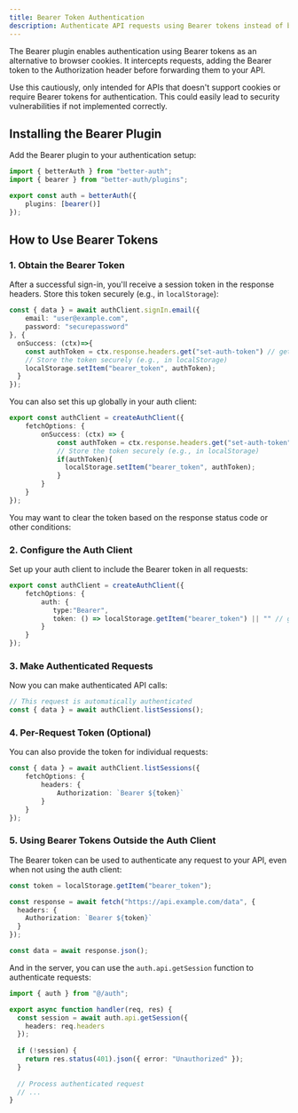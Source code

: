 ```yaml
---
title: Bearer Token Authentication
description: Authenticate API requests using Bearer tokens instead of browser cookies
---
```


The Bearer plugin enables authentication using Bearer tokens as an alternative to browser cookies. It intercepts requests, adding the Bearer token to the Authorization header before forwarding them to your API.

<Callout type="warn">
  Use this cautiously, only intended for APIs that doesn't support cookies or require Bearer tokens for authentication. This could easily lead to security vulnerabilities if not implemented correctly.
</Callout>

## Installing the Bearer Plugin

Add the Bearer plugin to your authentication setup:

```ts title="auth.ts"
import { betterAuth } from "better-auth";
import { bearer } from "better-auth/plugins";

export const auth = betterAuth({
    plugins: [bearer()]
});
```

## How to Use Bearer Tokens

### 1. Obtain the Bearer Token

After a successful sign-in, you'll receive a session token in the response headers. Store this token securely (e.g., in `localStorage`):

```ts title="auth-client.ts"
const { data } = await authClient.signIn.email({
    email: "user@example.com",
    password: "securepassword"
}, {
  onSuccess: (ctx)=>{
    const authToken = ctx.response.headers.get("set-auth-token") // get the token from the response headers
    // Store the token securely (e.g., in localStorage)
    localStorage.setItem("bearer_token", authToken);
  }
});
```

You can also set this up globally in your auth client:

```ts title="auth-client.ts"
export const authClient = createAuthClient({
    fetchOptions: {
        onSuccess: (ctx) => {
            const authToken = ctx.response.headers.get("set-auth-token") // get the token from the response headers
            // Store the token securely (e.g., in localStorage)
            if(authToken){
              localStorage.setItem("bearer_token", authToken);
            }
        }
    }
});
```


You may want to clear the token based on the response status code or other conditions:

### 2. Configure the Auth Client

Set up your auth client to include the Bearer token in all requests:

```ts title="auth-client.ts"
export const authClient = createAuthClient({
    fetchOptions: {
        auth: {
           type:"Bearer",
           token: () => localStorage.getItem("bearer_token") || "" // get the token from localStorage
        }
    }
});
```

### 3. Make Authenticated Requests

Now you can make authenticated API calls:

```ts title="auth-client.ts"
// This request is automatically authenticated
const { data } = await authClient.listSessions();
```

### 4. Per-Request Token (Optional)

You can also provide the token for individual requests:

```ts title="auth-client.ts"
const { data } = await authClient.listSessions({
    fetchOptions: {
        headers: {
            Authorization: `Bearer ${token}`
        }
    }
});
```

### 5. Using Bearer Tokens Outside the Auth Client

The Bearer token can be used to authenticate any request to your API, even when not using the auth client:

```ts title="api-call.ts"
const token = localStorage.getItem("bearer_token");

const response = await fetch("https://api.example.com/data", {
  headers: {
    Authorization: `Bearer ${token}`
  }
});

const data = await response.json();
```

And in the server, you can use the `auth.api.getSession` function to authenticate requests:

```ts title="server.ts"
import { auth } from "@/auth";

export async function handler(req, res) {
  const session = await auth.api.getSession({
    headers: req.headers
  });
  
  if (!session) {
    return res.status(401).json({ error: "Unauthorized" });
  }
  
  // Process authenticated request
  // ...
}
```